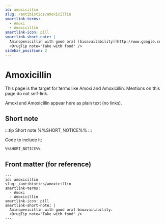 ```yaml
---
id: amoxicillin
slug: /antibiotics/amoxicillin
smartlink-terms:
  - Amoxi
  - Amoxicillin
smartlink-icon: pill
smartlink-short-note: |
  Aminopenicillin with good oral [bioavailability](http://www.google.com).
  <DrugTip note="Take with food" />
sidebar_position: 2
---
```


# Amoxicillin

This page is the target for terms like Amoxi and Amoxicillin.
Mentions on this page do not self-link.

Amoxi and Amoxicillin appear here as plain text (no links).

## Short note

:::tip Short note
%%SHORT_NOTICE%%
:::

Code to include it:

```md
%%SHORT_NOTICE%%
```

## Front matter (for reference)

```mdx
---
id: amoxicillin
slug: /antibiotics/amoxicillin
smartlink-terms:
  - Amoxi
  - Amoxicillin
smartlink-icon: pill
smartlink-short-note: |
  Aminopenicillin with good oral bioavailability.
  <DrugTip note="Take with food" />
---
```
